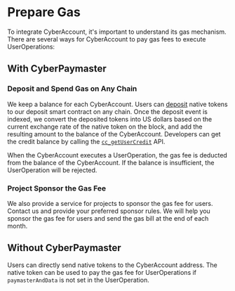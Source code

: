# Prepare Gas

To integrate CyberAccount, it's important to understand its gas mechanism. There are several ways for CyberAccount to pay gas fees to execute UserOperations:

## With CyberPaymaster

### Deposit and Spend Gas on Any Chain

We keep a balance for each CyberAccount. Users can [deposit](../sdk/cyber-account.mdx#methods-2) native tokens to our deposit smart contract on any chain. Once the deposit event is indexed, we convert the deposited tokens into US dollars based on the current exchange rate of the native token on the block, and add the resulting amount to the balance of the CyberAccount. Developers can get the credit balance by calling the [`cc_getUserCredit`](../api/paymaster/cc_getUserCredit.mdx) API.

When the CyberAccount executes a UserOperation, the gas fee is deducted from the balance of the CyberAccount. If the balance is insufficient, the UserOperation will be rejected.

### Project Sponsor the Gas Fee

We also provide a service for projects to sponsor the gas fee for users. Contact us and provide your preferred sponsor rules. We will help you sponsor the gas fee for users and send the gas bill at the end of each month.

## Without CyberPaymaster

Users can directly send native tokens to the CyberAccount address. The native token can be used to pay the gas fee for UserOperations if `paymasterAndData` is not set in the UserOperation.
